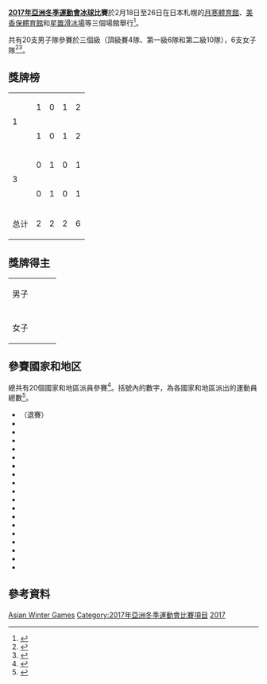 {{Infobox Asian Games event
|event = 冰球
|games = 2017年亞洲冬季運動會
|image = Ice hockey pictogram.svg
|caption = 
|venue = [[月寒體育館|月寒體育館]]<br>[[美香保體育館|美香保體育館]]<br>[[星置滑冰場|星置滑冰場]]
|dates = 2月18日至26日
|competitors = 
|nations = 20
|prev = [[2011年亞洲冬季運動會冰球比賽|2011]]
|next = [[2021年亞洲冬季運動會冰球比賽|2021]]
}}

'''[[2017年亞洲冬季運動會|2017年亞洲冬季運動會]][[冰球|冰球]]比賽'''於2月18日至26日在日本札幌的[[月寒體育館|月寒體育館]]、[[美香保體育館|美香保體育館]]和[[星置滑冰場|星置滑冰場]]等三個場館舉行<ref>{{cite web |url=https://sapporo2017.org/site/athletics/sporticehockey.html |title=Ice hockey |website=www.sapporo2017.org |publisher=Sapporo 2017 Organizing Committee |access-date=3 December 2016 |archive-date=2017-07-16 |archive-url=https://web.archive.org/web/20170716093743/https://sapporo2017.org/site/athletics/sporticehockey.html |dead-url=yes }}</ref>。

共有20支男子隊參賽於三個級（頂級賽4隊、第一級6隊和第二級10隊），6支女子隊<ref>{{cite web |url=http://www.insidethegames.biz/index.php/articles/1045420/sapporo-2017-confirm-entrants-in-mens-and-womens-ice-hockey-tournaments |title=Sapporo 2017 confirm entrants in men's and women's ice hockey tournaments |last=Morgan |first=Liam |date=4 January 2017 |website=www.insidethegames.biz/ |publisher=Dunsar Media Ltd. |access-date=4 January 2017 |archive-date=2017-01-05 |archive-url=https://web.archive.org/web/20170105000232/http://www.insidethegames.biz/index.php/articles/1045420/sapporo-2017-confirm-entrants-in-mens-and-womens-ice-hockey-tournaments |dead-url=no }}</ref><ref>{{cite web |url=https://sapporo2017.org/site/news-en/01041.html |title=Announcement of all pairings of the ice hockey games at the 8th Asian Winter Games Sapporo 2017 |date=4 January 2017 |website=www.sapporo2017.org/ |publisher=Sapporo Organizing Committee for the 8th Asian Winter Games |access-date=4 January 2017 |deadurl=yes |archiveurl=https://web.archive.org/web/20170104234320/https://sapporo2017.org/site/news-en/01041.html |archivedate=2017年1月4日 }}</ref>。

==獎牌榜==
{| {{RankedMedalTable}}
|-
|rowspan=2| 1 || align=left | {{flagIOC2|JPN|2017年亞洲冬季運動會}} || 1 || 0 || 1 || 2
|-
| align=left | {{flagIOC2|KAZ|2017年亞洲冬季運動會}} || 1 || 0 || 1 || 2
|-
|rowspan=2| 3 || align=left | {{flagIOC2|CHN|2017年亞洲冬季運動會}} || 0 || 1 || 0 || 1
|-
| align=left | {{flagIOC2|KOR|2017年亞洲冬季運動會}} || 0 || 1 || 0 || 1
|-
! colspan=2 | 总计 || 2 || 2 || 2 || 6
|}

==獎牌得主==
{| {{MedalistTable|type=項目}}
|-
| 男子
| {{flagIOC2team|KAZ|2017年亞洲冬季運動會}}
| {{flagIOC2team|KOR|2017年亞洲冬季運動會}}
| {{flagIOC2team|JPN|2017年亞洲冬季運動會}}
|-bgcolor=#DDDDDD
|colspan=7|
|-
| 女子
| {{flagIOC2team|JPN|2017年亞洲冬季運動會}}
| {{flagIOC2team|CHN|2017年亞洲冬季運動會}}
| {{flagIOC2team|KAZ|2017年亞洲冬季運動會}}
|}

==參賽國家和地区==
總共有20個國家和地區派員參賽<ref>{{cite web |url=https://sapporo2017.org/site/news-en/12161.html |title=2017 Sapporo AWG sport entries by NOC |date=16 December 2016 |website=www.sapporo2017.org |publisher=8th Sapporo Asian Winter Games Organizing Committee |access-date=16 December 2016 |deadurl=yes |archiveurl=https://web.archive.org/web/20161220185609/https://sapporo2017.org/site/news-en/12161.html |archivedate=2016年12月20日 }}</ref>。括號內的數字，為各國家和地區派出的運動員總數<ref name="teams">{{cite web |url=http://nationalteamsoficehockey.com/entry-list-for-hockey-at-the-2017-asian-winter-games/ |title=Entry list for hockey at the 2017 Asian Winter Games |date=3 December 2016 |website=www.nationalteamsoficehockey.com |publisher=National Teams of Ice hockey |access-date=3 December 2016 |archive-date=2016-12-20 |archive-url=https://web.archive.org/web/20161220032252/http://nationalteamsoficehockey.com/entry-list-for-hockey-at-the-2017-asian-winter-games/ |dead-url=no }}</ref>。

{{div col|colwidth=20em}}
*<s> {{flagIOC2|BRN|2017年亞洲冬季運動會|}}</s>（退賽）
* {{flagIOC2|CHN|2017年亞洲冬季運動會|44}}
* {{flagIOC2|TPE|2017年亞洲冬季運動會|20}}
* {{flagIOC2|HKG|2017年亞洲冬季運動會|22}}
* {{flagIOC2|INA|2017年亞洲冬季運動會|23}}
* {{flagIOC2|JPN|2017年亞洲冬季運動會|44}}
* {{flagIOC2|KAZ|2017年亞洲冬季運動會|44}}
* {{flagIOC2|KGZ|2017年亞洲冬季運動會|23}}
* {{flagIOC2|MAC|2017年亞洲冬季運動會|20}}
* {{flagIOC2|MAS|2017年亞洲冬季運動會|22}}
* {{flagIOC2|MGL|2017年亞洲冬季運動會|17}}
* {{flagIOC2|PHI|2017年亞洲冬季運動會|23}}
* {{flagIOC2|QAT|2017年亞洲冬季運動會|18}}
* {{flagIOC2|SIN|2017年亞洲冬季運動會|18}}
* {{flagIOC2|KOR|2017年亞洲冬季運動會|44}}
* {{flagIOC2|THA|2017年亞洲冬季運動會|43}}
* {{flagIOC2|TKM|2017年亞洲冬季運動會|22}}
* {{flagIOC2|UAE|2017年亞洲冬季運動會|17}}
* {{flagIOC2|IOA|2017年亞洲冬季運動會|23}}
{{div col end}}

==參考資料==
{{reflist}}

{{2017年亞洲冬季運動會比賽項目}}
{{亞洲冬季運動會冰球比賽}}

[[Category:2016–17年亞洲冰球|Asian Winter Games]]
[[Category:2017年亞洲冬季運動會比賽項目|Category:2017年亞洲冬季運動會比賽項目]]
[[Category:日本主辦的國際冰球賽事|2017]]